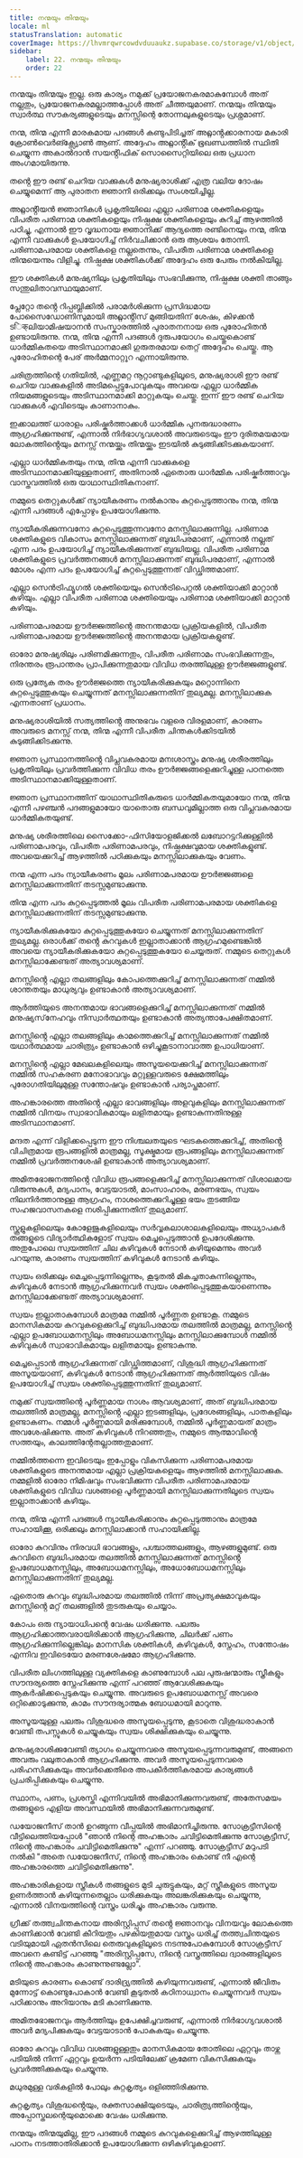 ```yaml
---
title: നന്മയും തിന്മയും
locale: ml
statusTranslation: automatic
coverImage: https://lhvmrqwrcowdvduuaukz.supabase.co/storage/v1/object/public/strapi-uploads/small_cover-educacion-fundamental.webp-2d51a7828a2b1309555be27f7e2a61a0.webp
sidebar:
    label: 22. നന്മയും തിന്മയും
    order: 22
---
```

നന്മയും തിന്മയും ഇല്ല. ഒരു കാര്യം നമുക്ക് പ്രയോജനകരമാകുമ്പോൾ അത് നല്ലതും, പ്രയോജനകരമല്ലാത്തപ്പോൾ അത് ചീത്തയുമാണ്. നന്മയും തിന്മയും സ്വാർത്ഥ സൗകര്യങ്ങളുടെയും മനസ്സിന്റെ തോന്നലുകളുടെയും പ്രശ്നമാണ്.

നന്മ, തിന്മ എന്നീ മാരകമായ പദങ്ങൾ കണ്ടുപിടിച്ചത് അറ്റ്ലാൻ്റക്കാരനായ മകാരി ക്രോൺവെർങ്ക്സ്യോൺ ആണ്. അദ്ദേഹം അറ്റ്ലാൻ്റിക് ഭൂഖണ്ഡത്തിൽ സ്ഥിതി ചെയ്യുന്ന അകാൽദാൻ സയൻ്റിഫിക് സൊസൈറ്റിയിലെ ഒരു പ്രധാന അംഗമായിരുന്നു.

തൻ്റെ ഈ രണ്ട് ചെറിയ വാക്കുകൾ മനുഷ്യരാശിക്ക് എത്ര വലിയ ദോഷം ചെയ്യുമെന്ന് ആ പുരാതന ജ്ഞാനി ഒരിക്കലും സംശയിച്ചില്ല.

അറ്റ്ലാൻ്റിയൻ ജ്ഞാനികൾ പ്രകൃതിയിലെ എല്ലാ പരിണാമ ശക്തികളെയും വിപരീത പരിണാമ ശക്തികളെയും നിഷ്പക്ഷ ശക്തികളെയും കുറിച്ച് ആഴത്തിൽ പഠിച്ചു, എന്നാൽ ഈ വൃദ്ധനായ ജ്ഞാനിക്ക് ആദ്യത്തെ രണ്ടിനെയും നന്മ, തിന്മ എന്നീ വാക്കുകൾ ഉപയോഗിച്ച് നിർവചിക്കാൻ ഒരു ആശയം തോന്നി. പരിണാമപരമായ ശക്തികളെ നല്ലതെന്നും, വിപരീത പരിണാമ ശക്തികളെ തിന്മയെന്നും വിളിച്ചു. നിഷ്പക്ഷ ശക്തികൾക്ക് അദ്ദേഹം ഒരു പേരും നൽകിയില്ല.

ഈ ശക്തികൾ മനുഷ്യനിലും പ്രകൃതിയിലും സംഭവിക്കുന്നു, നിഷ്പക്ഷ ശക്തി താങ്ങും സന്തുലിതാവസ്ഥയുമാണ്.

പ്ലേറ്റോ തൻ്റെ റിപ്പബ്ലിക്കിൽ പരാമർശിക്കുന്ന പ്രസിദ്ധമായ പോസൈഡോണിസുമായി അറ്റ്ലാൻ്റിസ് മുങ്ങിയതിന് ശേഷം, കിഴക്കൻ ടिक्ലിയാമിഷയാനൻ സംസ്കാരത്തിൽ പുരാതനനായ ഒരു പുരോഹിതൻ ഉണ്ടായിരുന്നു. നന്മ, തിന്മ എന്നീ പദങ്ങൾ ദുരുപയോഗം ചെയ്തുകൊണ്ട് ധാർമ്മികതയെ അടിസ്ഥാനമാക്കി ഗുരുതരമായ തെറ്റ് അദ്ദേഹം ചെയ്തു. ആ പുരോഹിതന്റെ പേര് അർമ്മനാറ്റൂറ എന്നായിരുന്നു.

ചരിത്രത്തിന്റെ ഗതിയിൽ, എണ്ണമറ്റ നൂറ്റാണ്ടുകളിലൂടെ, മനുഷ്യരാശി ഈ രണ്ട് ചെറിയ വാക്കുകളിൽ അടിമപ്പെട്ടുപോവുകയും അവയെ എല്ലാ ധാർമ്മിക നിയമങ്ങളുടെയും അടിസ്ഥാനമാക്കി മാറ്റുകയും ചെയ്തു. ഇന്ന് ഈ രണ്ട് ചെറിയ വാക്കുകൾ എവിടെയും കാണാനാകും.

ഇക്കാലത്ത് ധാരാളം പരിഷ്കർത്താക്കൾ ധാർമ്മിക പുനരുദ്ധാരണം ആഗ്രഹിക്കുന്നുണ്ട്, എന്നാൽ നിർഭാഗ്യവശാൽ അവരുടെയും ഈ ദുരിതമയമായ ലോകത്തിൻ്റെയും മനസ്സ് നന്മയ്ക്കും തിന്മയ്ക്കും ഇടയിൽ കുടുങ്ങിക്കിടക്കുകയാണ്.

എല്ലാ ധാർമ്മികതയും നന്മ, തിന്മ എന്നീ വാക്കുകളെ അടിസ്ഥാനമാക്കിയുള്ളതാണ്, അതിനാൽ ഏതൊരു ധാർമ്മിക പരിഷ്കർത്താവും വാസ്തവത്തിൽ ഒരു യാഥാസ്ഥിതികനാണ്.

നമ്മുടെ തെറ്റുകൾക്ക് ന്യായീകരണം നൽകാനും കുറ്റപ്പെടുത്താനും നന്മ, തിന്മ എന്നീ പദങ്ങൾ എപ്പോഴും ഉപയോഗിക്കുന്നു.

ന്യായീകരിക്കുന്നവനോ കുറ്റപ്പെടുത്തുന്നവനോ മനസ്സിലാക്കുന്നില്ല. പരിണാമ ശക്തികളുടെ വികാസം മനസ്സിലാക്കുന്നത് ബുദ്ധിപരമാണ്, എന്നാൽ നല്ലത് എന്ന പദം ഉപയോഗിച്ച് ന്യായീകരിക്കുന്നത് ബുദ്ധിയല്ല. വിപരീത പരിണാമ ശക്തികളുടെ പ്രവർത്തനങ്ങൾ മനസ്സിലാക്കുന്നത് ബുദ്ധിപരമാണ്, എന്നാൽ മോശം എന്ന പദം ഉപയോഗിച്ച് കുറ്റപ്പെടുത്തുന്നത് വിഡ്ഢിത്തമാണ്.

എല്ലാ സെൻട്രിഫ്യൂഗൽ ശക്തിയെയും സെൻട്രിപെറ്റൽ ശക്തിയാക്കി മാറ്റാൻ കഴിയും. എല്ലാ വിപരീത പരിണാമ ശക്തിയെയും പരിണാമ ശക്തിയാക്കി മാറ്റാൻ കഴിയും.

പരിണാമപരമായ ഊർജ്ജത്തിന്റെ അനന്തമായ പ്രക്രിയകളിൽ, വിപരീത പരിണാമപരമായ ഊർജ്ജത്തിന്റെ അനന്തമായ പ്രക്രിയകളുണ്ട്.

ഓരോ മനുഷ്യരിലും പരിണമിക്കുന്നതും, വിപരീത പരിണാമം സംഭവിക്കുന്നതും, നിരന്തരം രൂപാന്തരം പ്രാപിക്കുന്നതുമായ വിവിധ തരത്തിലുള്ള ഊർജ്ജങ്ങളുണ്ട്.

ഒരു പ്രത്യേക തരം ഊർജ്ജത്തെ ന്യായീകരിക്കുകയും മറ്റൊന്നിനെ കുറ്റപ്പെടുത്തുകയും ചെയ്യുന്നത് മനസ്സിലാക്കുന്നതിന് തുല്യമല്ല. മനസ്സിലാക്കുക എന്നതാണ് പ്രധാനം.

മനുഷ്യരാശിയിൽ സത്യത്തിൻ്റെ അനുഭവം വളരെ വിരളമാണ്, കാരണം അവരുടെ മനസ്സ് നന്മ, തിന്മ എന്നീ വിപരീത ചിന്തകൾക്കിടയിൽ കുടുങ്ങിക്കിടക്കുന്നു.

ജ്ഞാന പ്രസ്ഥാനത്തിൻ്റെ വിപ്ലവകരമായ മനഃശാസ്ത്രം മനുഷ്യ ശരീരത്തിലും പ്രകൃതിയിലും പ്രവർത്തിക്കുന്ന വിവിധ തരം ഊർജ്ജങ്ങളെക്കുറിച്ചുള്ള പഠനത്തെ അടിസ്ഥാനമാക്കിയുള്ളതാണ്.

ജ്ഞാന പ്രസ്ഥാനത്തിന് യാഥാസ്ഥിതികരുടെ ധാർമ്മികതയുമായോ നന്മ, തിന്മ എന്നീ പഴഞ്ചൻ പദങ്ങളുമായോ യാതൊരു ബന്ധവുമില്ലാത്ത ഒരു വിപ്ലവകരമായ ധാർമ്മികതയുണ്ട്.

മനുഷ്യ ശരീരത്തിലെ സൈക്കോ-ഫിസിയോളജിക്കൽ ലബോറട്ടറിക്കുള്ളിൽ പരിണാമപരവും, വിപരീത പരിണാമപരവും, നിഷ്പക്ഷവുമായ ശക്തികളുണ്ട്. അവയെക്കുറിച്ച് ആഴത്തിൽ പഠിക്കുകയും മനസ്സിലാക്കുകയും വേണം.

നന്മ എന്ന പദം ന്യായീകരണം മൂലം പരിണാമപരമായ ഊർജ്ജങ്ങളെ മനസ്സിലാക്കുന്നതിന് തടസ്സമുണ്ടാക്കുന്നു.

തിന്മ എന്ന പദം കുറ്റപ്പെടുത്തൽ മൂലം വിപരീത പരിണാമപരമായ ശക്തികളെ മനസ്സിലാക്കുന്നതിന് തടസ്സമുണ്ടാക്കുന്നു.

ന്യായീകരിക്കുകയോ കുറ്റപ്പെടുത്തുകയോ ചെയ്യുന്നത് മനസ്സിലാക്കുന്നതിന് തുല്യമല്ല. ഒരാൾക്ക് തൻ്റെ കുറവുകൾ ഇല്ലാതാക്കാൻ ആഗ്രഹമുണ്ടെങ്കിൽ അവയെ ന്യായീകരിക്കുകയോ കുറ്റപ്പെടുത്തുകയോ ചെയ്യരുത്. നമ്മുടെ തെറ്റുകൾ മനസ്സിലാക്കേണ്ടത് അത്യാവശ്യമാണ്.

മനസ്സിൻ്റെ എല്ലാ തലങ്ങളിലും കോപത്തെക്കുറിച്ച് മനസ്സിലാക്കുന്നത് നമ്മിൽ ശാന്തതയും മാധുര്യവും ഉണ്ടാകാൻ അത്യാവശ്യമാണ്.

ആർത്തിയുടെ അനന്തമായ ഭാവങ്ങളെക്കുറിച്ച് മനസ്സിലാക്കുന്നത് നമ്മിൽ മനുഷ്യസ്‌നേഹവും നിസ്വാർത്ഥതയും ഉണ്ടാകാൻ അത്യന്താപേക്ഷിതമാണ്.

മനസ്സിൻ്റെ എല്ലാ തലങ്ങളിലും കാമത്തെക്കുറിച്ച് മനസ്സിലാക്കുന്നത് നമ്മിൽ യഥാർത്ഥമായ ചാരിത്ര്യം ഉണ്ടാകാൻ ഒഴിച്ചുകൂടാനാവാത്ത ഉപാധിയാണ്.

മനസ്സിൻ്റെ എല്ലാ മേഖലകളിലെയും അസൂയയെക്കുറിച്ച് മനസ്സിലാക്കുന്നത് നമ്മിൽ സഹകരണ മനോഭാവവും മറ്റുള്ളവരുടെ ക്ഷേമത്തിലും പുരോഗതിയിലുമുള്ള സന്തോഷവും ഉണ്ടാകാൻ പര്യാപ്തമാണ്.

അഹങ്കാരത്തെ അതിൻ്റെ എല്ലാ ഭാവങ്ങളിലും അളവുകളിലും മനസ്സിലാക്കുന്നത് നമ്മിൽ വിനയം സ്വാഭാവികമായും ലളിതമായും ഉണ്ടാകുന്നതിനുള്ള അടിസ്ഥാനമാണ്.

മന്ദത എന്ന് വിളിക്കപ്പെടുന്ന ഈ നിശ്ചലതയുടെ ഘടകത്തെക്കുറിച്ച്, അതിൻ്റെ വിചിത്രമായ രൂപങ്ങളിൽ മാത്രമല്ല, സൂക്ഷ്മമായ രൂപങ്ങളിലും മനസ്സിലാക്കുന്നത് നമ്മിൽ പ്രവർത്തനശേഷി ഉണ്ടാകാൻ അത്യാവശ്യമാണ്.

അമിതഭോജനത്തിൻ്റെ വിവിധ രൂപങ്ങളെക്കുറിച്ച് മനസ്സിലാക്കുന്നത് വിശാലമായ വിരുന്നുകൾ, മദ്യപാനം, വേട്ടയാടൽ, മാംസാഹാരം, മരണഭയം, സ്വയം നിലനിർത്താനുള്ള ആഗ്രഹം, നാശത്തെക്കുറിച്ചുള്ള ഭയം തുടങ്ങിയ സഹജവാസനകളെ നശിപ്പിക്കുന്നതിന് തുല്യമാണ്.

സ്കൂളുകളിലെയും കോളേജുകളിലെയും സർവ്വകലാശാലകളിലെയും അധ്യാപകർ തങ്ങളുടെ വിദ്യാർത്ഥികളോട് സ്വയം മെച്ചപ്പെടുത്താൻ ഉപദേശിക്കുന്നു. അതുപോലെ സ്വയത്തിന് ചില കഴിവുകൾ നേടാൻ കഴിയുമെന്നും അവർ പറയുന്നു, കാരണം സ്വയത്തിന് കഴിവുകൾ നേടാൻ കഴിയും.

സ്വയം ഒരിക്കലും മെച്ചപ്പെടുന്നില്ലെന്നും, കൂടുതൽ മികച്ചതാകുന്നില്ലെന്നും, കഴിവുകൾ നേടാൻ ആഗ്രഹിക്കുന്നവർ സ്വയം ശക്തിപ്പെടുത്തുകയാണെന്നും മനസ്സിലാക്കേണ്ടത് അത്യാവശ്യമാണ്.

സ്വയം ഇല്ലാതാകുമ്പോൾ മാത്രമേ നമ്മിൽ പൂർണ്ണത ഉണ്ടാകൂ. നമ്മുടെ മാനസികമായ കുറവുകളെക്കുറിച്ച് ബുദ്ധിപരമായ തലത്തിൽ മാത്രമല്ല, മനസ്സിൻ്റെ എല്ലാ ഉപബോധമനസ്സിലും അബോധമനസ്സിലും മനസ്സിലാക്കുമ്പോൾ നമ്മിൽ കഴിവുകൾ സ്വാഭാവികമായും ലളിതമായും ഉണ്ടാകുന്നു.

മെച്ചപ്പെടാൻ ആഗ്രഹിക്കുന്നത് വിഡ്ഢിത്തമാണ്, വിശുദ്ധി ആഗ്രഹിക്കുന്നത് അസൂയയാണ്, കഴിവുകൾ നേടാൻ ആഗ്രഹിക്കുന്നത് ആർത്തിയുടെ വിഷം ഉപയോഗിച്ച് സ്വയം ശക്തിപ്പെടുത്തുന്നതിന് തുല്യമാണ്.

നമുക്ക് സ്വയത്തിന്റെ പൂർണ്ണമായ നാശം ആവശ്യമാണ്, അത് ബുദ്ധിപരമായ തലത്തിൽ മാത്രമല്ല, മനസ്സിൻ്റെ എല്ലാ ഇടങ്ങളിലും, പ്രദേശങ്ങളിലും, പാതകളിലും ഉണ്ടാകണം. നമ്മൾ പൂർണ്ണമായി മരിക്കുമ്പോൾ, നമ്മിൽ പൂർണ്ണമായത് മാത്രം അവശേഷിക്കുന്നു. അത് കഴിവുകൾ നിറഞ്ഞതും, നമ്മുടെ ആത്മാവിന്റെ സത്തയും, കാലത്തിന്റേതല്ലാത്തതുമാണ്.

നമ്മിൽത്തന്നെ ഇവിടെയും ഇപ്പോളും വികസിക്കുന്ന പരിണാമപരമായ ശക്തികളുടെ അനന്തമായ എല്ലാ പ്രക്രിയകളെയും ആഴത്തിൽ മനസ്സിലാക്കുക. നമ്മളിൽ ഓരോ നിമിഷവും സംഭവിക്കുന്ന വിപരീത പരിണാമപരമായ ശക്തികളുടെ വിവിധ വശങ്ങളെ പൂർണ്ണമായി മനസ്സിലാക്കുന്നതിലൂടെ സ്വയം ഇല്ലാതാക്കാൻ കഴിയും.

നന്മ, തിന്മ എന്നീ പദങ്ങൾ ന്യായീകരിക്കാനും കുറ്റപ്പെടുത്താനും മാത്രമേ സഹായിക്കൂ, ഒരിക്കലും മനസ്സിലാക്കാൻ സഹായിക്കില്ല.

ഓരോ കുറവിനും നിരവധി ഭാവങ്ങളും, പശ്ചാത്തലങ്ങളും, ആഴങ്ങളുമുണ്ട്. ഒരു കുറവിനെ ബുദ്ധിപരമായ തലത്തിൽ മനസ്സിലാക്കുന്നത് മനസ്സിൻ്റെ ഉപബോധമനസ്സിലും, അബോധമനസ്സിലും, അധോബോധമനസ്സിലും മനസ്സിലാക്കുന്നതിന് തുല്യമല്ല.

ഏതൊരു കുറവും ബുദ്ധിപരമായ തലത്തിൽ നിന്ന് അപ്രത്യക്ഷമാവുകയും മനസ്സിൻ്റെ മറ്റ് തലങ്ങളിൽ തുടരുകയും ചെയ്യാം.

കോപം ഒരു ന്യായാധിപന്റെ വേഷം ധരിക്കുന്നു. പലരും ആഗ്രഹിക്കാത്തവരായിരിക്കാൻ ആഗ്രഹിക്കുന്നു, ചിലർക്ക് പണം ആഗ്രഹിക്കുന്നില്ലെങ്കിലും മാനസിക ശക്തികൾ, കഴിവുകൾ, സ്നേഹം, സന്തോഷം എന്നിവ ഇവിടെയോ മരണശേഷമോ ആഗ്രഹിക്കുന്നു.

വിപരീത ലിംഗത്തിലുള്ള വ്യക്തികളെ കാണുമ്പോൾ പല പുരുഷന്മാരും സ്ത്രീകളും സൗന്ദര്യത്തെ സ്നേഹിക്കുന്നു എന്ന് പറഞ്ഞ് ആവേശിക്കുകയും ആകർഷിക്കപ്പെടുകയും ചെയ്യുന്നു. അവരുടെ ഉപബോധമനസ്സ് അവരെ ഒറ്റിക്കൊടുക്കുന്നു, കാമം സൗന്ദര്യാത്മക ബോധമായി മാറുന്നു.

അസൂയയുള്ള പലരും വിശുദ്ധരെ അസൂയപ്പെടുന്നു, കൂടാതെ വിശുദ്ധരാകാൻ വേണ്ടി തപസ്സുകൾ ചെയ്യുകയും സ്വയം ശിക്ഷിക്കുകയും ചെയ്യുന്നു.

മനുഷ്യരാശിക്കുവേണ്ടി ത്യാഗം ചെയ്യുന്നവരെ അസൂയപ്പെടുന്നവരുമുണ്ട്, അങ്ങനെ അവരും വലുതാകാൻ ആഗ്രഹിക്കുന്നു. അവർ അസൂയപ്പെടുന്നവരെ പരിഹസിക്കുകയും അവർക്കെതിരെ അപകീർത്തികരമായ കാര്യങ്ങൾ പ്രചരിപ്പിക്കുകയും ചെയ്യുന്നു.

സ്ഥാനം, പണം, പ്രശസ്തി എന്നിവയിൽ അഭിമാനിക്കുന്നവരുണ്ട്, അതേസമയം തങ്ങളുടെ എളിയ അവസ്ഥയിൽ അഭിമാനിക്കുന്നവരുമുണ്ട്.

ഡയോജനീസ് താൻ ഉറങ്ങുന്ന വീപ്പയിൽ അഭിമാനിച്ചിരുന്നു. സോക്രട്ടീസിന്റെ വീട്ടിലെത്തിയപ്പോൾ "ഞാൻ നിന്റെ അഹങ്കാരം ചവിട്ടിമെതിക്കുന്നു സോക്രട്ടീസ്, നിന്റെ അഹങ്കാരം ചവിട്ടിമെതിക്കുന്നു" എന്ന് പറഞ്ഞു. സോക്രട്ടീസ് മറുപടി നൽകി "അതെ ഡയോജനീസ്, നിന്റെ അഹങ്കാരം കൊണ്ട് നീ എന്റെ അഹങ്കാരത്തെ ചവിട്ടിമെതിക്കുന്നു".

അഹങ്കാരികളായ സ്ത്രീകൾ തങ്ങളുടെ മുടി ചുരുട്ടുകയും, മറ്റ് സ്ത്രീകളുടെ അസൂയ ഉണർത്താൻ കഴിയുന്നതെല്ലാം ധരിക്കുകയും അലങ്കരിക്കുകയും ചെയ്യുന്നു, എന്നാൽ വിനയത്തിന്റെ വസ്ത്രം ധരിച്ചും അഹങ്കാരം വരുന്നു.

ഗ്രീക്ക് തത്ത്വചിന്തകനായ അരിസ്റ്റിപ്പസ് തൻ്റെ ജ്ഞാനവും വിനയവും ലോകത്തെ കാണിക്കാൻ വേണ്ടി കീറിയതും പഴകിയതുമായ വസ്ത്രം ധരിച്ച് തത്ത്വചിന്തയുടെ വടിയുമായി ഏതൻസിലെ തെരുവുകളിലൂടെ നടന്നുപോകുമ്പോൾ സോക്രട്ടീസ് അവനെ കണ്ടിട്ട് പറഞ്ഞു "അരിസ്റ്റിപ്പസേ, നിന്റെ വസ്ത്രത്തിലെ ദ്വാരങ്ങളിലൂടെ നിന്റെ അഹങ്കാരം കാണുന്നുണ്ടല്ലോ".

മടിയുടെ കാരണം കൊണ്ട് ദാരിദ്ര്യത്തിൽ കഴിയുന്നവരുണ്ട്, എന്നാൽ ജീവിതം മുന്നോട്ട് കൊണ്ടുപോകാൻ വേണ്ടി കൂടുതൽ കഠിനാധ്വാനം ചെയ്യുന്നവർ സ്വയം പഠിക്കാനും അറിയാനും മടി കാണിക്കുന്നു.

അമിതഭോജനവും ആർത്തിയും ഉപേക്ഷിച്ചവരുണ്ട്, എന്നാൽ നിർഭാഗ്യവശാൽ അവർ മദ്യപിക്കുകയും വേട്ടയാടാൻ പോകുകയും ചെയ്യുന്നു.

ഓരോ കുറവും വിവിധ വശങ്ങളുള്ളതും മാനസികമായ തോതിലെ ഏറ്റവും താഴ്ന്ന പടിയിൽ നിന്ന് ഏറ്റവും ഉയർന്ന പടിയിലേക്ക് ക്രമേണ വികസിക്കുകയും പ്രവർത്തിക്കുകയും ചെയ്യുന്നു.

മധുരമുള്ള വരികളിൽ പോലും കുറ്റകൃത്യം ഒളിഞ്ഞിരിക്കുന്നു.

കുറ്റകൃത്യം വിശുദ്ധൻ്റെയും, രക്തസാക്ഷിയുടെയും, ചാരിത്ര്യത്തിൻ്റെയും, അപ്പോസ്തലന്റെയുമൊക്കെ വേഷം ധരിക്കുന്നു.

നന്മയും തിന്മയുമില്ല, ഈ പദങ്ങൾ നമ്മുടെ കുറവുകളെക്കുറിച്ച് ആഴത്തിലുള്ള പഠനം നടത്താതിരിക്കാൻ ഉപയോഗിക്കുന്ന ഒഴികഴിവുകളാണ്.

